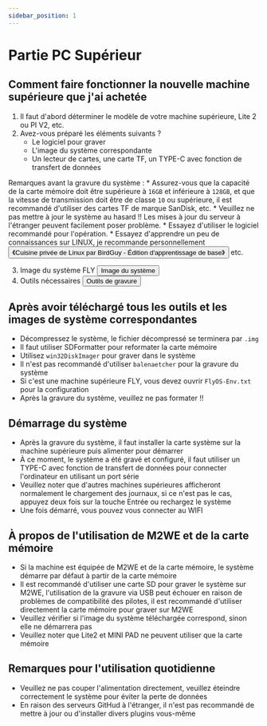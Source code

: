 ```yaml
---
sidebar_position: 1
---
```


# Partie PC Supérieur

## Comment faire fonctionner la nouvelle machine supérieure que j'ai achetée

  1. Il faut d'abord déterminer le modèle de votre machine supérieure, Lite 2 ou PI V2, etc.
  2. Avez-vous préparé les éléments suivants ?
        * Le logiciel pour graver
        * L'image du système correspondante
        * Un lecteur de cartes, une carte TF, un TYPE-C avec fonction de transfert de données

  Remarques avant la gravure du système :
        * Assurez-vous que la capacité de la carte mémoire doit être supérieure à `16GB` et inférieure à `128GB`, et que la vitesse de transmission doit être de classe `10` ou supérieure, il est recommandé d'utiliser des cartes TF de marque SanDisk, etc.
        * Veuillez ne pas mettre à jour le système au hasard !! Les mises à jour du serveur à l'étranger peuvent facilement poser problème.
        * Essayez d'utiliser le logiciel recommandé pour l'opération.
        * Essayez d'apprendre un peu de connaissances sur LINUX, je recommande personnellement <Button variant="contained" disableElevation href="https://item.jd.com/12443890.html">《Cuisine privée de Linux par BirdGuy - Édition d'apprentissage de base》</Button> etc.

  3. Image du système FLY <Button variant="contained" disableElevation href="/docs/category/系统镜像">Image du système</Button>
  4. Outils nécessaires <Button variant="contained" disableElevation href="/docs/ResDownload/auxiliary_software/">Outils de gravure</Button>

## Après avoir téléchargé tous les outils et les images de système correspondantes

  * Décompressez le système, le fichier décompressé se terminera par `.img`
  * Il faut utiliser SDFormatter pour reformater la carte mémoire
  * Utilisez `win32DiskImager` pour graver dans le système
  * Il n'est pas recommandé d'utiliser `balenaetcher` pour la gravure du système
  * Si c'est une machine supérieure FLY, vous devez ouvrir `FlyOS-Env.txt` pour la configuration
  * Après la gravure du système, veuillez ne pas formater !!

## Démarrage du système

  * Après la gravure du système, il faut installer la carte système sur la machine supérieure puis alimenter pour démarrer
  * À ce moment, le système a été gravé et configuré, il faut utiliser un TYPE-C avec fonction de transfert de données pour connecter l'ordinateur en utilisant un port série
  * Veuillez noter que d'autres machines supérieures afficheront normalement le chargement des journaux, si ce n'est pas le cas, appuyez deux fois sur la touche Entrée ou rechargez le système
  * Une fois démarré, vous pouvez vous connecter au WIFI

## À propos de l'utilisation de M2WE et de la carte mémoire

  * Si la machine est équipée de M2WE et de la carte mémoire, le système démarre par défaut à partir de la carte mémoire
  * Il est recommandé d'utiliser une carte SD pour graver le système sur M2WE, l'utilisation de la gravure via USB peut échouer en raison de problèmes de compatibilité des pilotes, il est recommandé d'utiliser directement la carte mémoire pour graver sur M2WE
  * Veuillez vérifier si l'image du système téléchargée correspond, sinon elle ne démarrera pas
  * Veuillez noter que Lite2 et MINI PAD ne peuvent utiliser que la carte mémoire

## Remarques pour l'utilisation quotidienne

  * Veuillez ne pas couper l'alimentation directement, veuillez éteindre correctement le système pour éviter la perte de données
  * En raison des serveurs GitHud à l'étranger, il n'est pas recommandé de mettre à jour ou d'installer divers plugins vous-même
